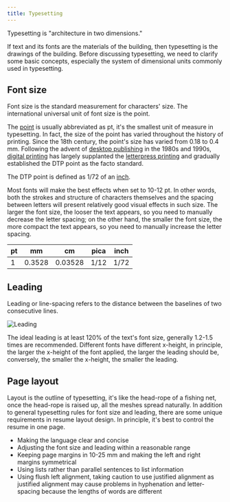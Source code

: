 ```yaml
---
title: Typesetting
---
```


Typesetting is "architecture in two dimensions."

If text and its fonts are the materials of the building, then typesetting is
the drawings of the building. Before discussing typesetting, we need to clarify
some basic concepts, especially the system of dimensional units commonly used in
typesetting.

## Font size

Font size is the standard measurement for characters' size. The international
universal unit of font size is the point.

The [point](<https://en.wikipedia.org/wiki/Point_(typography)>) is usually
abbreviated as pt, it's the smallest unit of measure in typesetting. In fact,
the size of the point has varied throughout the history of printing. Since the
18th century, the point's size has varied from 0.18 to 0.4 mm. Following the
advent of [desktop publishing](https://en.wikipedia.org/wiki/Desktop_publishing)
in the 1980s and 1990s, [digital
printing](https://en.wikipedia.org/wiki/Digital_printing) has largely supplanted
the [letterpress printing](https://en.wikipedia.org/wiki/Printing_press) and
gradually established the DTP point as the facto standard.

The DTP point is defined as 1/72 of an
[inch](https://en.wikipedia.org/wiki/Inch).

Most fonts will make the best effects when set to 10-12 pt. In other words, both
the strokes and structure of characters themselves and the spacing between
letters will present relatively good visual effects in such size. The larger the
font size, the looser the text appears, so you need to manually decrease the
letter spacing; on the other hand, the smaller the font size, the more compact
the text appears, so you need to manually increase the letter spacing.

| pt  | mm     | cm      | pica | inch |
| --- | ------ | ------- | ---- | ---- |
| 1   | 0.3528 | 0.03528 | 1/12 | 1/72 |

## Leading

Leading or line-spacing refers to the distance between the baselines of two
consecutive lines.

![Leading](./static/images/1200px-Line_spacing_comparison.svg.webp)

The ideal leading is at least 120% of the text's font size, generally 1.2-1.5
times are recommended. Different fonts have different x-height, in principle,
the larger the x-height of the font applied, the larger the leading should be,
conversely, the smaller the x-height, the smaller the leading.

## Page layout

Layout is the outline of typesetting, it's like the head-rope of a fishing net,
once the head-rope is raised up, all the meshes spread naturally. In addition to
general typesetting rules for font size and leading, there are some unique
requirements in resume layout design. In principle, it's best to control the
resume in one page.

- Making the language clear and concise
- Adjusting the font size and leading within a reasonable range
- Keeping page margins in 10-25 mm and making the left and right margins
  symmetrical
- Using lists rather than parallel sentences to list information
- Using flush left alignment, taking caution to use justified alignment as
  justified alignment may cause problems in hyphenation and letter-spacing
  because the lengths of words are different
